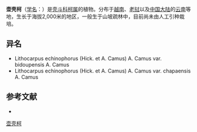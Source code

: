 {{Speciesbox
| name = 壶壳柯
| status = 
| status_system = 
| image =
| genus = Lithocarpus
| species = echinophorus
| authority = (Hick. et A. Camus) A. Camus
| subdivision_ranks =[[变种|变种]]
| subdivision =
* 壶壳柯 ''L. e.'' var. ''echinophorus''
* [[沙坝柯|沙坝柯]] ''L. e.'' var. ''chapensis''
* [[金平柯|金平柯]] ''L. e.'' var. ''bidoupensis''
}}

'''壶壳柯'''（[[学名|学名]]：{{lang|la|''Lithocarpus echinophorus''}}）是[[壳斗科|壳斗科]][[柯属|柯属]]的植物。分布于[[越南|越南]]、[[老挝|老挝]]以及[[中国大陆|中国大陆]]的[[云南|云南]]等地，生长于海拔2,000米的地区，一般生于山坡疏林中，目前尚未由人工引种栽培。

== 异名 ==
* Lithocarpus echinophorus (Hick. et A. Camus) A. Camus var. bidoupensis A. Camus
* Lithocarpus echinophorus (Hick. et A. Camus) A. Camus var. chapaensis A. Camus

== 参考文献 ==
<div class="references-small">
* {{cite web| url =http://www.bioinfo.cn/db05/KmzwSpecies.php?action=view&id=7849| title =壶壳柯（原变种）| work =《中国高等植物数据库全库》| publisher =中国科学院微生物研究所| author =昆明植物研究所| accessdate =2009-02-24| deadurl =yes| archiveurl =https://web.archive.org/web/20160305033945/http://www.bioinfo.cn/db05/KmzwSpecies.php?action=view&id=7849| archivedate =2016-03-05}}
</div>
{{Taxonbar|from=Q10931611}}

[[Category:柯属|壶壳柯]]


{{植物小作品}}